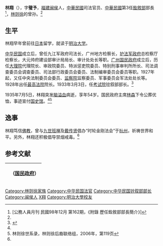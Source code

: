 {{otheruses|other=同名足球运动员|林翔 (足球运动员)}}
{{Infobox Officeholder
|姓名=林翔
|圖像=File:林翔.jpg
|圖像大小=200px
|圖像說明=  
|字    = 
|號    = 
|別名    = 
| order ={{ROC}}第3任[[考試院|考試院]][[銓敘部|銓敘部]]部長
| term_start = 1933年3月3日
| term_end ={{box|1935年7月5日}}
| chairman = [[林森|林森]]
| 1blankname  =考試院院長
| 1namedata =[[戴傳賢|戴傳賢]]
| predecessor = [[鈕永建|鈕永建]]
| successor = [[石瑛|石瑛]]  
|出生日期 = 1882年？月？日
|出生地點 = {{QING}}
|逝世日期 = {{dda|1935|7|5|1882||}}
|逝世地點 = {{ROC}}
|死因    = 
|墓地    = 
|籍貫    = [[福建|福建]][[闽侯|闽侯]]
|政黨    = 
|parents  = 
|配偶   = 沈元應<ref>「四女元應字淑儀適邑庠生中央最高法院院長銓敘部部長林翔」,《武林沈氏遷閩本支家譜》</ref>
|伴侶    = 
|religion = [[佛教|佛教]]
|relatives  =  
|children  =  
|著作    = 
|past    = 
}}
'''林翔'''（{{bd|1882年||1935年|7月5日}}），字'''璧予'''，[[福建|福建]][[闽侯|闽侯]]人，[[中華民國|中華民國]]司法官员、[[中華民國|中華民國]]第3任[[銓敘部|銓敘部]]部長 <ref>[公務人員月刊 民國98年12月 第162期，《附錄 歷任銓敘部部長簡介》]</ref>，[[林则徐|林则徐]]的曾孙。<ref name=kmt/>

==生平==
林翔早年曾前往[[日本|日本]]留学，就读于[[明治大学|明治大学]]。

[[中华民国|中华民国]]成立后，曾任九江军政府司法长，广州地方检察长，[[护法军政府|护法军政府]]总检察厅检察长，大元帅府建设部审计局局长、审计处处长等职。[[广州国民政府|广州国民政府]]成立后，历任[[大理院_(中华民国)|大理院]]代理院长、审政院委员、特派惩吏院委员、特别刑事审判所所长、司法调查委员会调查委员、司法部行政委员会委员、法制编审委员会委员等职。1927年起，又任中央法制委员会委员、[[监察院|监察院]]监察委员、军事委员会军法处处长等。1928年出任[[中华民国最高法院|最高法院]]院长。1933年3月3日，任[[考试院|考试院]]铨叙部部长。<ref name=kmt>{{cite book|author=刘国铭主编|title=中国国民党百年人物全书|publisher=团结出版社|year=2005}}</ref>

1935年7月5日，林翔突发[[脑溢血|脑溢血]]病逝，享年54岁。国民政府主席[[林森|林森]]下令公葬优恤，事迹宣付[[国史馆|国史馆]]。<ref name=kmt/><ref name=lin>林则徐世系录，林则徐后裔联络组，2006年，第119页</ref>

==逸事==
林翔笃信[[佛教|佛教]]，曾与[[九世班禅|九世班禅]]及[[戴传贤|戴传贤]]倡办“时轮金刚法会”于[[杭州|杭州]]，祈祷世界和平。另外，林翔还积极倡导禁烟戒毒。<ref name=lin/>

== 参考文献 ==
{{reflist}}

{| class="wikitable" style="margin:0 auto"
|- 
!　{{CHN1928}}（[[国民政府|国民政府]]）
{{先代次代|[[中华民国最高法院|最高法院]]院長|<small>1928年11月13日－1932年11月5日</small>|[[徐元誥|徐元誥]]|[[居正|居正]]}}
{{先代次代|[[中华民国铨叙部|铨叙部]]部長|<small>1933年3月3日－1935年7月5日故</small>|[[钮永建|钮永建]]|[[马洪焕|马洪焕]]（代理）}}
|}
{{行憲前監察委員}}
[[Category:林则徐家族|Category:林则徐家族]]
[[Category:中华民国法官|Category:中华民国法官]]
[[Category:中华民国铨叙部部长|Category:中华民国铨叙部部长]]
[[Category:闽侯人|Category:闽侯人]]
[[Category:林姓|X翔]]
[[Category:明治大學校友|Category:明治大學校友]]